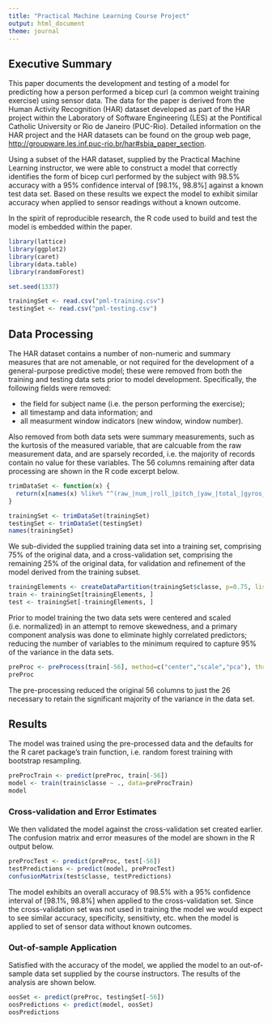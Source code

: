 ```yaml
---
title: "Practical Machine Learning Course Project"
output: html_document
theme: journal
---
```


## Executive Summary

This paper documents the development and testing of a model for predicting how a person performed a bicep curl (a common weight training exercise) using sensor data. The data for the paper is derived from the Human Activity Recognition (HAR) dataset developed as part of the HAR project within the Laboratory of Software Engineering (LES) at the Pontifical Catholic University or Rio de Janeiro (PUC-Rio). Detailed information on the HAR project and the HAR datasets can be found on the group web page, [http://groupware.les.inf.puc-rio.br/har#sbia_paper_section](http://groupware.les.inf.puc-rio.br/har#sbia_paper_section).

Using a subset of the HAR dataset, supplied by the Practical Machine Learning instructor, we were able to construct a model that correctly identifies the form of bicep curl performed by the subject with 98.5% accuracy with a 95% confidence interval of [98.1%, 98.8%] against a known test data set. Based on these results we expect the model to exhibit similar accuracy when applied to sensor readings without a known outcome.

In the spirit of reproducible research, the R code used to build and test the model is embedded within the paper.

```r
library(lattice)
library(ggplot2)
library(caret)
library(data.table)
library(randomForest)

set.seed(1337)
```

```r
trainingSet <- read.csv("pml-training.csv")
testingSet <- read.csv("pml-testing.csv")
```

## Data Processing

The HAR dataset contains a number of non-numeric and summary measures that are not amenable, or not required for the development of a general-purpose predictive model; these were removed from both the training and testing data sets prior to model development. Specifically, the following fields were removed:

* the field for subject name (i.e. the person performing the exercise);
* all timestamp and data information; and
* all measurment window indicators (new window, window number).

Also removed from both data sets were summary measurements, such as the kurtosis of the measured variable, that are calcuable from the raw measurement data, and are sparsely recorded, i.e. the majority of records contain no value for these variables. The 56 columns remaining after data processing are shown in the R code excerpt below.

```r
trimDataSet <- function(x) { 
  return(x[names(x) %like% "^(raw_|num_|roll_|pitch_|yaw_|total_|gyros_|accel_|magnet_|classe)"]) 
}

trainingSet <- trimDataSet(trainingSet)
testingSet <- trimDataSet(testingSet)
names(trainingSet)
```

We sub-divided the supplied training data set into a training set, comprising 75% of the original data, and a cross-validation set, comprising the remaining 25% of the original data, for validation and refinement of the model derived from the training subset.

```r
trainingElements <- createDataPartition(trainingSet$classe, p=0.75, list=FALSE)
train <- trainingSet[trainingElements, ]
test <- trainingSet[-trainingElements, ]
```

Prior to model training the two data sets were centered and scaled (i.e. normalized) in an attempt to remove skewedness, and a primary component analysis was done to eliminate highly correlated predictors; reducing the number of variables to the minimum required to capture 95% of the variance in the data sets.

```r
preProc <- preProcess(train[-56], method=c("center","scale","pca"), threshold=0.95)
preProc
```

The pre-processing reduced the original 56 columns to just the 26 necessary to retain the significant majority of the variance in the data set.

## Results

The model was trained using the pre-processed data and the defaults for the R caret package's train function, i.e. random forest training with bootstrap resampling.

```r
preProcTrain <- predict(preProc, train[-56])
model <- train(train$classe ~ ., data=preProcTrain)
model
```

### Cross-validation and Error Estimates

We then validated the model against the cross-validation set created earlier. The confusion matrix and error measures of the model are shown in the R output below.

```r
preProcTest <- predict(preProc, test[-56])
testPredictions <- predict(model, preProcTest)
confusionMatrix(test$classe, testPredictions)
```

The model exhibits an overall accuracy of 98.5% with a 95% confidence interval of [98.1%, 98.8%] when applied to the cross-validation set. Since the cross-validation set was not used in training the model we would expect to see similar accuracy, specificity, sensitivty, etc. when the model is applied to set of sensor data without known outcomes.

### Out-of-sample Application

Satisfied with the accuracy of the model, we applied the model to an out-of-sample data set supplied by the course instructors. The results of the analysis are shown below.

```r
oosSet <- predict(preProc, testingSet[-56])
oosPredictions <- predict(model, oosSet)
oosPredictions
```

